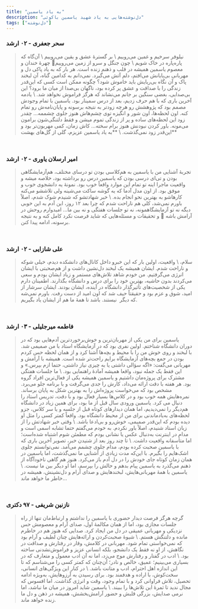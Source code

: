 ```yaml
---
title: "به یاد یاسمین"
description: "دل‌نوشته‌هایی به یاد شهید یاسمین باکوئی"
tags: ["دل‌نوشته"]
---
```


###  سحر جعفری - ۰۲ ارشد

<blockquote>
<span style={{textAlign: "center"}}>
نیلوفر سرخیم و غمین می‌روییم
\
بر گسترهٔ عشق و یقین می‌روییم
\
آن‌گاه که پاره‌پاره در خاک شویم
\
چون جنگل و سرو از زمین می‌روییم🤍
</span>
    چهرۀ خندان و معصوم یاسمین همیشه در قلب و ذهنم زنده است. هر بار که به یاد پاکی دل و مهربانی بی‌پایانش می‌افتم، دلم
    آتش می‌گیرد. نمی‌دانم به کدامین گناه، آن لبخند پاک و آن نگاه بی‌ریایش باید خاموش شود؟ چگونه ممکن است کسی که این‌قدر
    زندگی را با صداقت و عشق پر کرده بود، ناگهان بی‌صدا از میان ما برود؟ این بی‌صدایی، بغضی سنگین بر جانم می‌نشاند که
    هرگز فراموش نخواهد شد.
    \
    یادمه آخرین باری که با هم حرف زدیم، بعد از درس سمینار بود. یاسمین با تمام وجودش مصمم بود که پژوهشش رو هرچه زودتر به
    نتیجه برسونه و پایان‌نامه‌ش رو تمام کنه. اون لحظه‌ها، اون شور و انگیزه توی چشم‌هاش هنوز جلوی چشممه… چقدر زود این
    لحظه‌های ساده و پر از زندگی تموم میشن و فقط دلتنگی‌شون برامون می‌مونه. باور کردن نبودنش هنوز برام سخته… کاش زمان،
    کمی مهربون‌تر بود و این‌قدر زود نمی‌گذشت.
    \
    **به یاد یاسمین عزیزم، گلی از گل‌های بهشت**
</blockquote>

<br/>

### امیر ارسلان یاوری - ۰۲ ارشد

<blockquote>
    تجربۀ آشنایی من با یاسمین به هم‌کلاسی بودن تو درسای مختلف، هم‌آزمایشگاهی بودن و تی‌ای درسی بودن که یاسمین درس رو برداشته بود، خلاصه میشه و واقعیت ماجرا اینه تو تمام این موارد واقعاً خوب بود. نمونۀ یه دانشجوی خوب و موفق بود. از اون مدل آدما که یه گوشه ساکت می‌شینه ولی تلاششو می‌کنه کارهاشو به بهترین نحو انجام بده.
\
    خبر شهادتشو که شنیدم شوک شدم، اصلاً باورم نمی‌شد، کلی هم ناراحت شدم که چرا بعد ۱۲ روز، این آدم به این خوبی دیگه نه تو آزمایشگاهمونه، نه تو جلسات هفتگی و نه بین ما… امیدوارم روحش در آرامش باشه 🖤 و تحقیقات و مسئله‌هایی که شاید فرصت نکرد کامل کنه و به نتیجه برسونه، ادامه پیدا کنن.
</blockquote>


<br/>

### علی شازایی - ۰۲ ارشد

<blockquote>
    سلام،
\
    واقعیت، اولین بار که این خبرو داخل کانال‌های دانشکده دیدم، خیلی شوکه و ناراحت شدم. ایشان همیشه یک لبخند دل‌نشین داشت و از هم‌صحبتی با ایشان انرژی می‌گرفتیم. من خودم شاهد تلاش‌های مستمر و زیاد ایشان بودم و سعی می‌کردند بدون حاشیه، بهترین خود را برای درس و دانشگاه بگذارند. اطمینان دارم یکی از شخصیت‌های تأثیرگذار دانشگاه در آینده، ایشان بودند. ایشان سرشار از امید، شوق و عزم بود‌ و حقیقتاً حیف شد که اون امید از دست رفت. باورم نمی‌شه که دیگر  نیستند. باشد تا همۀ ما هم از ایشان یاد بگیریم.
</blockquote>

<br/>

### فاطمه میرجلیلی - ۰۳ ارشد

<blockquote>
    یاسمین برای من یکی از مهربان‌ترین و خوش‌برخوردترین آدم‌هایی بود که در دوران دانشگاه شناختم. اولین نفری بود که در آزمایشگاه استاد با من صمیمی شد. با لبخند و روی خوش من را با محیط و بچه‌ها آشنا کرد و از همان لحظه حس کردم بودن در جمع بچه‌های آزمایشگاه برایم راحت‌تر شده است. همیشه با آرامش و مهربانی می‌گفت: «اگه سؤالی داشتی یا به چیزی نیاز داشتی، حتما ازم بپرس.» و این فقط یک جمله نبود، واقعا همیشه آمادۀ راهنمایی بود.
    \
    ما جلسات هفتگی مشترک برای پروژه‌مان داشتیم و یاسمین همیشه یکی از فعال‌ترین افراد گروه بود. هر هفته با دقت ارائه می‌داد، کارش را جدی می‌گرفت و با برنامه جلو می‌برد. مشخص بود که می‌خواست پروژه‌اش را به بهترین شکل به پایان برساند. نمره‌هایش همه خوب بود و در کلاس‌ها بسیار فعال بود و با دقت، تدریس استاد را دنبال می کرد.
    یاسمین ورودی سال قبل از ما بود، برای همین زیاد در دانشگاه هم‌دیگر را نمی‌دیدیم، اما همان دیدارهای کوتاه قبل از جلسه و یا سر کلاس، جزو لحظه‌های به‌یاد‌ماندنی برای من از محیط دانشگاه بود. واقعاً کمتر کسی را مثل او دیده بودم که این‌قدر صمیمی، خوش‌رو و بی‌ادعا باشد.
    \
    وقتی خبر شهادتش را از زبان استاد شنیدم، اصلاً باور نکردم. به خودم می‌گفتم حتما تشابه اسمی است و مدام در اینترنت به‌دنبال عکس یا نشانی بودم که مطمئن شوم اشتباه شده‌است؛ اما متأسفانه واقعیت داشت.
    \
    تا چند روز بعد از شنیدن خبر، تصویر آخرین باری که با یاسمین صحبت کرده بودم، مدام جلوی چشمم می‌آمد. نمی‌توانستم جلوی اشک‌هایم را بگیرم. با این‌که مدت زیادی از آشنایی ما نمی‌گذشت، اما یاسمین در همان زمان کوتاه جای خودش را در دل آدم باز می‌کرد. هنوز هم گاهی ناخودآگاه از ذهنم می‌گذرد به یاسمین پیام بدهم و حالش را بپرسم، اما او دیگر بین ما نیست.
    \
    یاسمین با همه‌ٔ مهربانی‌هایش، لبخندهایش و صدای آرام و دل‌نشینش، همیشه در خاطر ما خواهد ماند...
</blockquote>

<br/>

### نازنین شریفی - ۹۷ دکتری

<blockquote>
    گرچه هرگز فرصت دیدار حضوری با یاسمین را نداشتم و ارتباط‌مان تنها از راه جلسات مجازی بود، اما از همان مکالمۀ اول، صدای آرام و معصومش حس نزدیکی و مهربانی عمیقی در دل من ایجاد کرد. صدایی که هنوز هم در خاطرم مانده و دلتنگش هستم.
    \
    شیوۀ صحبت‌کردن و ارائه‌هایش چنان لطیف و آرام بود که نمی‌خواستی تمام شود. مهربانی در کلامش، وقار در رفتارش و صداقت در نگاهش، از او نه فقط یک دانشجو، بلکه انسانی عزیز و فراموش‌نشدنی ساخته بود.
    \
    ادب در گفتار و رفتارش موج می‌زد، اما نه آن ادب معمول و متعارف که در بسیاری می‌بینیم؛ عمیق، خالص و نادر؛ آن‌چنان که کمتر کسی را می‌شناسم که تا این اندازه اهل احترام، ادب و متانت باشد.
    \
    در کنار این ویژگی‌های انسانی، سخت‌کوش، با اراده و هدفمند بود. برای رسیدن به آرزوهایش، به‌ویژه ادامه تحصیل، تلاش فراوانی کرد و با تمام وجود، وقت و انرژی گذاشت. اما افسوس که مجال ندید تا ثمرهٔ این تلاش‌ها را ببیند.
    \
    یاسمین شاید امروز در میان ما نباشد، اما نرمی صدایش، بزرگی قلبش و حضور آرامش‌بخشش، همیشه در ذهن و دل ما زنده خواهد ماند.
</blockquote>